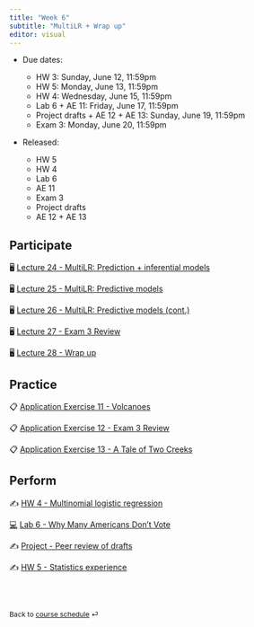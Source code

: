 ```yaml
---
title: "Week 6"
subtitle: "MultiLR + Wrap up"
editor: visual
---
```


::: callout-important
-   Due dates:

    -   HW 3: Sunday, June 12, 11:59pm
    -   HW 5: Monday, June 13, 11:59pm
    -   HW 4: Wednesday, June 15, 11:59pm
    -   Lab 6 + AE 11: Friday, June 17, 11:59pm
    -   Project drafts + AE 12 + AE 13: Sunday, June 19, 11:59pm
    -   Exam 3: Monday, June 20, 11:59pm

-   Released:

    -   HW 5
    -   HW 4
    -   Lab 6
    -   AE 11
    -   Exam 3
    -   Project drafts
    -   AE 12 + AE 13
:::

## Participate

🖥️ [Lecture 24 - MultiLR: Prediction + inferential models](/slides/lec-24.html)

🖥️ [Lecture 25 - MultiLR: Predictive models](/slides/lec-25.html)

🖥️ [Lecture 26 - MultiLR: Predictive models (cont.)](/slides/lec-26.html)

🖥️ [Lecture 27 - Exam 3 Review](/slides/lec-27.html)

🖥️ [Lecture 28 - Wrap up](/slides/lec-28.html)

## Practice

📋 [Application Exercise 11 - Volcanoes](/ae/ae-11-volcanoes.html)

📋 [Application Exercise 12 - Exam 3 Review](/ae/ae-12-exam-3-review.html)

📋 [Application Exercise 13 - A Tale of Two Creeks](https://github.com/sta210-s22/ae-13-tale-of-two-creeks)

## Perform

✍️ [HW 4 - Multinomial logistic regression](/hw/hw-4.html)

[💻](/labs/lab-6.html "Lab instructions") [Lab 6 - Why Many Americans Don't Vote](/labs/lab-6.html)

✍️ [Project - Peer review of drafts](/project-description.html#peer-review)

✍️ [HW 5 - Statistics experience](/hw/hw-5.html)

<br><br>

::: {style="font-size: 0.875em;"}
Back to [course schedule](/ "Course schedule") ⏎
:::
